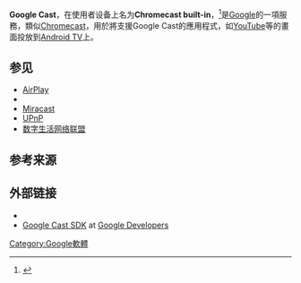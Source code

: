 {{NoteTA|G1=IT}}
{{expand|time=2017-02-03T07:17:38+00:00}}
{{Infobox Computer
| name = Google Cast
| developer = [[Google|Google]]
| type = [[流媒体|流媒体]]
| photo = [[File:Google_Cast_wordmark.svg|250px]]<br/>[[File:Chromecast_logo.png|150px]]
| caption = Google Cast图标
| first_release_date = {{start date and age|2013|7|24}}
| os = [[Android|Android]] [[Android_Jelly_Bean|4.1+]]、[[iOS|iOS]] [[IOS_7|7.0+]]、[[Microsoft_Windows|Microsoft Windows]] [[Windows_7|7+]]、[[macOS|macOS]] [[Mac_OS_X_Lion|10.7+]]与[[Chrome_OS|Chrome OS]]
| website = {{URL|https://www.google.com/intl/en_us/chromecast/built-in/|Official website}}
}}
'''Google Cast'''，在使用者设备上名为'''Chromecast built-in'''，<ref>{{Cite news|url=http://variety.com/2016/digital/news/google-cast-becoming-chromecast-1201925162/|title=Google Quietly Phases Out ‘Google Cast’ Branding for TVs, Speakers|last=Roettgers|first=Janko|date=2016-11-23|newspaper=Variety|accessdate=2016-11-23|archive-date=2021-01-21|archive-url=https://web.archive.org/web/20210121072825/https://variety.com/2016/digital/news/google-cast-becoming-chromecast-1201925162/|dead-url=no}}</ref>是[[Google|Google]]的一項服務，類似[[Chromecast|Chromecast]]，用於將支援Google Cast的應用程式，如[[YouTube|YouTube]]等的畫面投放到[[Android_TV|Android TV]]上。

==参见==
* [[AirPlay|AirPlay]]
* {{tsl|en|WiDi||WiDi}}
* [[Miracast|Miracast]]
* [[UPnP|UPnP]]
* [[数字生活网络联盟|数字生活网络联盟]]

==参考来源==
{{reflist|30em}}

==外部链接==
*{{official website|https://www.google.com/intl/en_us/chromecast/built-in/}}
*[https://developers.google.com/cast/ Google Cast SDK]{{Wayback|url=https://developers.google.com/cast/ |date=20130728035530 }} at [[Google開發人員|Google Developers]]

{{Google公司}}
[[Category:Google軟體|Category:Google軟體]]